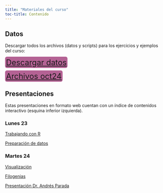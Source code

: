 ```yaml
---
title: "Materiales del curso"
toc-title: Contenido
---
```


## Datos 

Descargar todos los archivos (datos y scripts) para los ejercicios y ejemplos del curso:

[️[Descargar datos](archivos-ej/datoscurso.zip)]{style="font-size: 1.6rem; background-color: #b46294; 	padding: 3px;	border-radius: 6px; text-align: center;"}

[️[Archivos oct24](archivos-ej/archivos_martes24.zip)]{style="font-size: 1.6rem; background-color: #b46294; 	padding: 3px;	border-radius: 6px; text-align: center;"}

## Presentaciones

Estas presentaciones en formato web cuentan con un índice de contenidos interactivo (esquina inferior izquierda).

### Lunes 23

[Trabajando con R](presentaciones/01_trabajando-con-R.qmd){.external target="_blank"}

[Preparación de datos ](presentaciones/02_preparacion-de-datos.qmd){.external target="_blank"}

### Martes 24

[Visualización](presentaciones/03_visualización.qmd){.external target="_blank"}

[Filogenias](presentaciones/04_filogenias.qmd){.external target="_blank"}

[Presentación Dr. Andrés Parada](presentaciones/EcologySeqMass.pdf)
